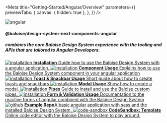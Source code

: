 
<Meta
  title="Getting-Started/Angular/Overview"
  parameters={{
    previewTabs: {
      canvas: { hidden: true },
    },
  }}
/>

<bal-doc-app id="#angular">
  <div className="columns py-4">
    <div className="column is-one-quarter is-flex is-justify-content-center">
      <img style={{ width: '128px' }} src={AngularLogo} alt="angular" />
    </div>
    <div className="column is-flex is-justify-content-center is-flex-direction-column">
      <h4 className="title is-size-4 mb-6">@baloise/design-system-next-components-angular</h4>
      <h5 className="subtitle is-size-5">
        combines the core Baloise Design System experience with the tooling and APIs that are tailored to Angular
        Developers.
      </h5>
    </div>
  </div>
</bal-doc-app>

<div className="link-list">
  <a className="link-item" href="?path=/docs/getting-started-angular-installation--page">
    <img src={IconInfo} alt="installation" />
    <span>
      <strong>Installation</strong>
      Guide how to use the Baloise Design System with a angular application.
    </span>
  </a>
  <a className="link-item" href="?path=/docs/implementation-component--page#usage-with-angular">
    <img src={AngularLogo} alt="installation" />
    <span>
      <strong>Component Usage</strong>
      Explains how to use the Baloise Design System component in your angular application
    </span>
  </a>
  <a className="link-item" href="?path=/docs/implementation-toast-snackbar--page#usage-with-angular">
    <img src={AngularLogo} alt="installation" />
    <span>
      <strong>Toast & Snackbar Usage</strong>
      Short guide about how to create toasts and snackbars
    </span>
  </a>
  <a className="link-item" href="?path=/docs/implementation-modal--page#usage-with-angular">
    <img src={AngularLogo} alt="installation" />
    <span>
      <strong>Modal Usage</strong>
      Show how to create a modal.
    </span>
  </a>
  <a
    className="link-item"
    href="https://github.com/baloise/web-app-utils/blob/master/packages/pipes/README.md"
    target="_blank"
  >
    <img src={AngularLogo} alt="installation" />
    <span>
      <strong>Pipes</strong>
      Guide to install and use the Baloise custom pipes.
    </span>
  </a>
  <a className="link-item" href="?path=/docs/implementation-form--page#usage-with-angular">
    <img src={AngularLogo} alt="installation" />
    <span>
      <strong>Form & Validation Usage</strong>
      Documentation to the reactive forms of angular combined with the Baloise Design System
    </span>
  </a>
  <a className="link-item" href="https://github.com/baloise/design-system-examples/tree/main/angular" target="_blank">
    <img src={GithubLogo} alt="github" />
    <span>
      <strong>Example Repo</strong>A basic angular application with sass and the installed Baloise Design System.
    </span>
  </a>
  <a className="link-item" href="https://codesandbox.io/s/baloise-design-system-angular-uezry" target="_blank">
    <img src={CodeSandboxLogo} alt="code-sandbox" />
    <span>
      <strong>CodeSandbox: Template</strong>
      Online code editor with the Baloise Design System to play around.
    </span>
  </a>
</div>

<bal-doc-github link="/stories/getting-started/angular/00-overview.stories.mdx"></bal-doc-github>
